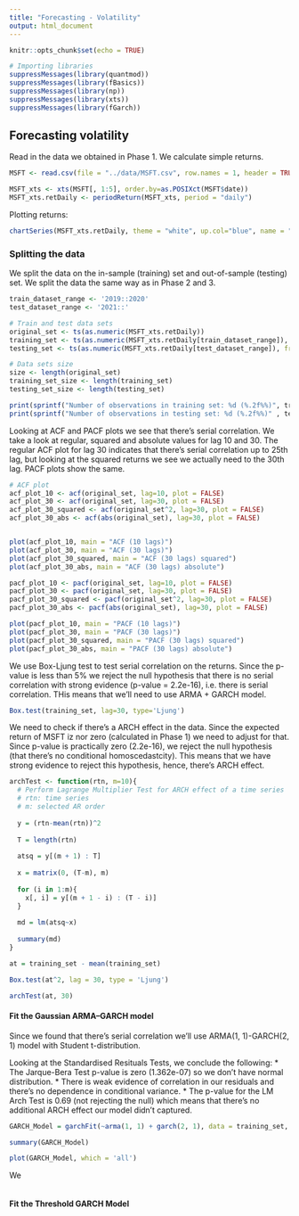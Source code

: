 ```yaml
---
title: "Forecasting - Volatility"
output: html_document
---
```


```r
knitr::opts_chunk$set(echo = TRUE)
```

```r
# Importing libraries
suppressMessages(library(quantmod))
suppressMessages(library(fBasics))
suppressMessages(library(np))
suppressMessages(library(xts))
suppressMessages(library(fGarch))
```

## Forecasting volatility

Read in the data we obtained in Phase 1. We calculate simple returns.
```r
MSFT <- read.csv(file = "../data/MSFT.csv", row.names = 1, header = TRUE)

MSFT_xts <- xts(MSFT[, 1:5], order.by=as.POSIXct(MSFT$date))
MSFT_xts.retDaily <- periodReturn(MSFT_xts, period = "daily")
```
Plotting returns:

```r
chartSeries(MSFT_xts.retDaily, theme = "white", up.col="blue", name = "MSFT - Daily returns")
```

### Splitting the data

We split the data on the in-sample (training) set and out-of-sample (testing) set. We split the data the same way as in Phase 2 and 3. 
```r
train_dataset_range <- '2019::2020'
test_dataset_range <- '2021::'

# Train and test data sets
original_set <- ts(as.numeric(MSFT_xts.retDaily))
training_set <- ts(as.numeric(MSFT_xts.retDaily[train_dataset_range]), frequency = 252, start=c(2019, 1))
testing_set <- ts(as.numeric(MSFT_xts.retDaily[test_dataset_range]), frequency = 252, start=c(2021, 1))

# Data sets size
size <- length(original_set)
training_set_size <- length(training_set)
testing_set_size <- length(testing_set)

print(sprintf("Number of observations in training set: %d (%.2f%%)", training_set_size, 100 * training_set_size / size))
print(sprintf("Number of observations in testing set: %d (%.2f%%)" , testing_set_size, 100 * testing_set_size / size))
```


Looking at ACF and PACF plots we see that there's serial correlation.
We take a look at regular, squared and absolute values for lag 10 and 30. 
The regular ACF plot for lag 30 indicates that there's serial correlation up to 25th lag, but looking at the squared returns we see we actually need to the 30th lag.
PACF plots show the same.

```r
# ACF plot
acf_plot_10 <- acf(original_set, lag=10, plot = FALSE)
acf_plot_30 <- acf(original_set, lag=30, plot = FALSE)
acf_plot_30_squared <- acf(original_set^2, lag=30, plot = FALSE)
acf_plot_30_abs <- acf(abs(original_set), lag=30, plot = FALSE)


plot(acf_plot_10, main = "ACF (10 lags)")
plot(acf_plot_30, main = "ACF (30 lags)")
plot(acf_plot_30_squared, main = "ACF (30 lags) squared")
plot(acf_plot_30_abs, main = "ACF (30 lags) absolute")
```

```r
pacf_plot_10 <- pacf(original_set, lag=10, plot = FALSE)
pacf_plot_30 <- pacf(original_set, lag=30, plot = FALSE)
pacf_plot_30_squared <- pacf(original_set^2, lag=30, plot = FALSE)
pacf_plot_30_abs <- pacf(abs(original_set), lag=30, plot = FALSE)

plot(pacf_plot_10, main = "PACF (10 lags)")
plot(pacf_plot_30, main = "PACF (30 lags)")
plot(pacf_plot_30_squared, main = "PACF (30 lags) squared")
plot(pacf_plot_30_abs, main = "PACF (30 lags) absolute")
```

We use Box-Ljung test to test serial correlation on the returns.
Since the p-value is less than 5% we reject the null hypothesis that there is no serial correlation with strong evidence (p-value = 2.2e-16), i.e. there is serial correlation. THis means that we'll need to use ARMA + GARCH model. 
```r
Box.test(training_set, lag=30, type='Ljung')
```
We need to check if there's a ARCH effect in the data.
Since the expected return of MSFT iz nor zero (calculated in Phase 1) we need to adjust for that.
Since p-value is practically zero (2.2e-16), we reject the null hypothesis (that there's no conditional homoscedastcity). 
This means that we have strong evidence to reject this hypothesis, hence, there's ARCH effect. 
```r
archTest <- function(rtn, m=10){
  # Perform Lagrange Multiplier Test for ARCH effect of a time series
  # rtn: time series
  # m: selected AR order
  
  y = (rtn-mean(rtn))^2
  
  T = length(rtn)
  
  atsq = y[(m + 1) : T]
  
  x = matrix(0, (T-m), m)
  
  for (i in 1:m){
    x[, i] = y[(m + 1 - i) : (T - i)]
  }
  
  md = lm(atsq~x)
  
  summary(md)
}

at = training_set - mean(training_set) 

Box.test(at^2, lag = 30, type = 'Ljung')

archTest(at, 30)
```

#### Fit the Gaussian ARMA–GARCH model

Since we found that there's serial correlation we'll use ARMA(1, 1)-GARCH(2, 1) model with Student t-distribution. 

Looking at the Standardised Resituals Tests, we conclude the following:
  * The Jarque-Bera Test p-value is zero (1.362e-07) so we don't have normal distribution.
  * There is weak evidence of correlation in our residuals and there's no dependence in conditional variance.
  * The p-value for the LM Arch Test is 0.69 (not rejecting the null) which means that there's no additional ARCH effect our model didn't captured.
``` r

GARCH_Model = garchFit(~arma(1, 1) + garch(2, 1), data = training_set, trace=F, cond.dist = 'std')

summary(GARCH_Model)

plot(GARCH_Model, which = 'all')
```


We 
``` r
```


#### Fit the Threshold GARCH Model 
``` r
```


``` r
```


#### 
``` r
```


``` r
```


``` r
```


``` r
```


``` r
```


``` r
```


``` r
```

``` r
```

``` r
```



``` r
```



``` r
```




